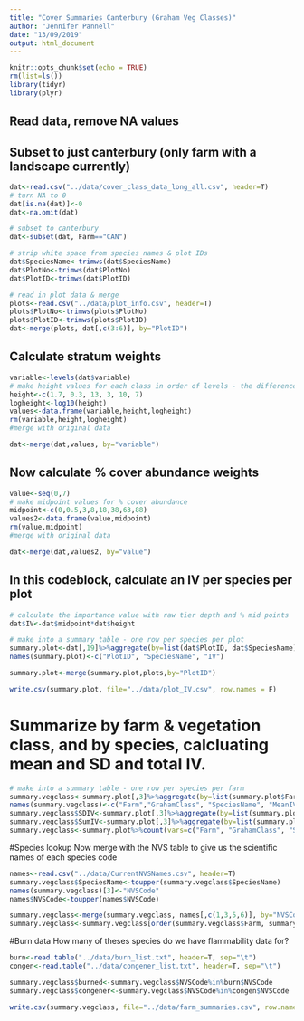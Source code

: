 ```yaml
---
title: "Cover Summaries Canterbury (Graham Veg Classes)"
author: "Jennifer Pannell"
date: "13/09/2019"
output: html_document
---
```


```r
knitr::opts_chunk$set(echo = TRUE)
rm(list=ls())
library(tidyr)
library(plyr)
```

## Read data, remove NA values
## Subset to just canterbury (only farm with a landscape currently)
```r
dat<-read.csv("../data/cover_class_data_long_all.csv", header=T)
# turn NA to 0
dat[is.na(dat)]<-0
dat<-na.omit(dat)

# subset to canterbury
dat<-subset(dat, Farm=="CAN")

# strip white space from species names & plot IDs
dat$SpeciesName<-trimws(dat$SpeciesName)
dat$PlotNo<-trimws(dat$PlotNo)
dat$PlotID<-trimws(dat$PlotID)

# read in plot data & merge
plots<-read.csv("../data/plot_info.csv", header=T)
plots$PlotNo<-trimws(plots$PlotNo)
plots$PlotID<-trimws(plots$PlotID)
dat<-merge(plots, dat[,c(3:6)], by="PlotID")

```

## Calculate stratum weights
```r
variable<-levels(dat$variable)
# make height values for each class in order of levels - the difference between lowest & hightest values
height<-c(1.7, 0.3, 13, 3, 10, 7)
logheight<-log10(height)
values<-data.frame(variable,height,logheight)
rm(variable,height,logheight)
#merge with original data 

dat<-merge(dat,values, by="variable")

```

## Now calculate % cover abundance weights
```r
value<-seq(0,7)
# make midpoint values for % cover abundance
midpoint<-c(0,0.5,3,8,18,38,63,88)
values2<-data.frame(value,midpoint)
rm(value,midpoint)
#merge with original data 

dat<-merge(dat,values2, by="value")

```

## In this codeblock, calculate an IV per species per plot 
```r
# calculate the importance value with raw tier depth and % mid points
dat$IV<-dat$midpoint*dat$height

# make into a summary table - one row per species per plot
summary.plot<-dat[,19]%>%aggregate(by=list(dat$PlotID, dat$SpeciesName), FUN=sum, na.rm=T)
names(summary.plot)<-c("PlotID", "SpeciesName", "IV")

summary.plot<-merge(summary.plot,plots,by="PlotID")

write.csv(summary.plot, file="../data/plot_IV.csv", row.names = F)

```

# Summarize by farm & vegetation class, and by species, calcluating mean and SD and total IV. 
```r
# make into a summary table - one row per species per farm
summary.vegclass<-summary.plot[,3]%>%aggregate(by=list(summary.plot$Farm, summary.plot$GrahamClass, summary.plot$SpeciesName), FUN=mean, na.rm=T)
names(summary.vegclass)<-c("Farm","GrahamClass", "SpeciesName", "MeanIV")
summary.vegclass$SDIV<-summary.plot[,3]%>%aggregate(by=list(summary.plot$Farm, summary.plot$GrahamClass, summary.plot$SpeciesName), FUN=sd, na.rm=T)%>%.[,4]
summary.vegclass$SumIV<-summary.plot[,3]%>%aggregate(by=list(summary.plot$Farm, summary.plot$GrahamClass, summary.plot$SpeciesName), FUN=sum, na.rm=T)%>%.[,4]
summary.vegclass<-summary.plot%>%count(vars=c("Farm", "GrahamClass", "SpeciesName"))%>%merge(.,summary.vegclass, by=c("Farm","GrahamClass", "SpeciesName"))

```

#Species lookup
Now merge with the NVS table to give us the scientific names of each species code
```r
names<-read.csv("../data/CurrentNVSNames.csv", header=T)
summary.vegclass$SpeciesName<-toupper(summary.vegclass$SpeciesName)
names(summary.vegclass)[3]<-"NVSCode"
names$NVSCode<-toupper(names$NVSCode)

summary.vegclass<-merge(summary.vegclass, names[,c(1,3,5,6)], by="NVSCode", all.x=TRUE)
summary.vegclass<-summary.vegclass[order(summary.vegclass$Farm, summary.vegclass$GrahamClass, -summary.vegclass$SumIV),]
```

#Burn data
How many of theses species do we have flammability data for?
```r
burn<-read.table("../data/burn_list.txt", header=T, sep="\t")
congen<-read.table("../data/congener_list.txt", header=T, sep="\t")

summary.vegclass$burned<-summary.vegclass$NVSCode%in%burn$NVSCode
summary.vegclass$congener<-summary.vegclass$NVSCode%in%congen$NVSCode

```


```r
write.csv(summary.vegclass, file="../data/farm_summaries.csv", row.names = F)

```

